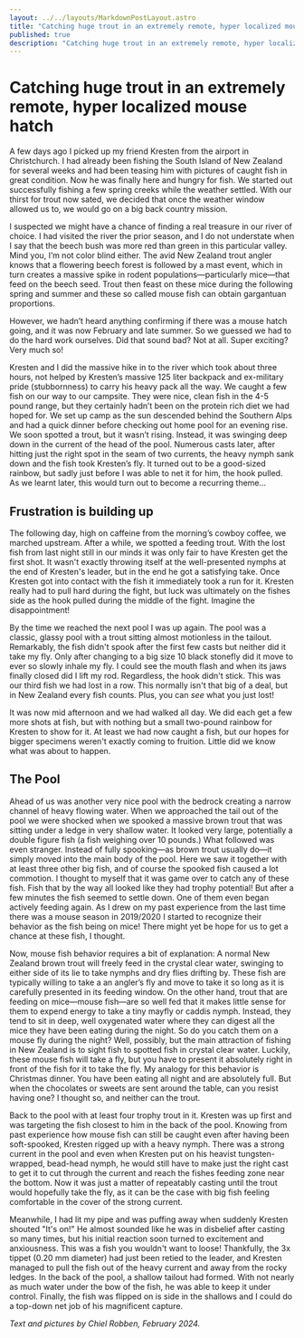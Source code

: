 ```yaml
---
layout: ../../layouts/MarkdownPostLayout.astro
title: "Catching huge trout in an extremely remote, hyper localized mouse hatch"
published: true
description: "Catching huge trout in an extremely remote, hyper localized mouse hatch."
---
```



# Catching huge trout in an extremely remote, hyper localized mouse hatch

A few days ago I picked up my friend Kresten from the airport in Christchurch. I had already been fishing the South Island of New Zealand for several weeks and had been teasing him with pictures of caught fish in great condition. Now he was finally here and hungry for fish. We started out successfully fishing a few spring creeks while the weather settled. With our thirst for trout now sated, we decided that once the weather window allowed us to, we would go on a big back country mission.

<PictureFrame
  image={IMG_2518}
  caption="Kresten Ovesen with a massive 10 1/4 pound brown trout from a very remote river where the trout had been feasting mice for a good while!"
/>

I suspected we might have a chance of finding a real treasure in our river of choice. I had visited the river the prior season, and I do not understate when I say that the beech bush was more red than green in this particular valley. Mind you, I’m not color blind either. The avid New Zealand trout angler knows that a flowering beech forest is followed by a mast event, which in turn creates a massive spike in rodent populations—particularly mice—that feed on the beech seed. Trout then feast on these mice during the following spring and summer and these so called mouse fish can obtain gargantuan proportions.

However, we hadn’t heard anything confirming if there was a mouse hatch going, and it was now February and late summer. So we guessed we had to do the hard work ourselves. Did that sound bad? Not at all. Super exciting? Very much so!

<PictureFrame
  image={_DSC1080}
  caption="Flowering beech. Will it the next season be a mouse season?"
/>

Kresten and I did the massive hike in to the river which took about three hours, not helped by Kresten’s massive 125 liter backpack and ex-military pride (stubbornness) to carry his heavy pack all the way. We caught a few fish on our way to our campsite. They were nice, clean fish in the 4-5 pound range, but they certainly hadn’t been on the protein rich diet we had hoped for. We set up camp as the sun descended behind the Southern Alps and had a quick dinner before checking out home pool for an evening rise. We soon spotted a trout, but it wasn’t rising. Instead, it was swinging deep down in the current of the head of the pool. Numerous casts later, after hitting just the right spot in the seam of two currents, the heavy nymph sank down and the fish took Kresten’s fly. It turned out to be a good-sized rainbow, but sadly just before I was able to net it for him, the hook pulled. As we learnt later, this would turn out to become a recurring theme…

## Frustration is building up

The following day, high on caffeine from the morning’s cowboy coffee, we marched upstream. After a while, we spotted a feeding trout. With the lost fish from last night still in our minds it was only fair to have Kresten get the first shot. It wasn't exactly throwing itself at the well-presented nymphs at the end of Kresten's leader, but in the end he got a satisfying take. Once Kresten got into contact with the fish it immediately took a run for it. Kresten really had to pull hard during the fight, but luck was ultimately on the fishes side as the hook pulled during the middle of the fight. Imagine the disappointment!

<PictureFrame
  image={IMG_2509}
  caption="Kresten Ovesen fishing a great piece of water in a stunning back country river."
/>

By the time we reached the next pool I was up again. The pool was a classic, glassy pool with a trout sitting almost motionless in the tailout. Remarkably, the fish didn't spook after the first few casts but neither did it take my fly. Only after changing to a big size 10 black stonefly did it move to ever so slowly inhale my fly. I could see the mouth flash and when its jaws finally closed did I lift my rod. Regardless, the hook didn't stick. This was our third fish we had lost in a row. This normally isn't that big of a deal, but in New Zealand every fish counts. Plus, you can _see_ what you just lost!

It was now mid afternoon and we had walked all day. We did each get a few more shots at fish, but with nothing but a small two-pound rainbow for Kresten to show for it. At least we had now caught a fish, but our hopes for bigger specimens weren't exactly coming to fruition. Little did we know what was about to happen.

## The Pool

Ahead of us was another very nice pool with the bedrock creating a narrow channel of heavy flowing water. When we approached the tail out of the pool we were shocked when we spooked a massive brown trout that was sitting under a ledge in very shallow water. It looked very large, potentially a double figure fish (a fish weighing over 10 pounds.) What followed was even stranger. Instead of fully spooking—as brown trout usually do—it simply moved into the main body of the pool. Here we saw it together with at least three other big fish, and of course the spooked fish caused a lot commotion. I thought to myself that it was game over to catch any of these fish. Fish that by the way all looked like they had trophy potential! But after a few minutes the fish seemed to settle down. One of them even began actively feeding again. As I drew on my past experience from the last time there was a mouse season in 2019/2020 I started to recognize their behavior as the fish being on mice! There might yet be hope for us to get a chance at these fish, I thought.

<PictureFrame
  image={IMG_2515}
  caption="Kresten is getting ready to fish the pool were we were seeing at least four double figure trout."
/>

Now, mouse fish behavior requires a bit of explanation: A normal New Zealand brown trout will freely feed in the crystal clear water, swinging to either side of its lie to take nymphs and dry flies drifting by. These fish are typically willing to take a an angler’s fly and move to take it so long as it is carefully presented in its feeding window. On the other hand, trout that are feeding on mice—mouse fish—are so well fed that it makes little sense for them to expend energy to take a tiny mayfly or caddis nymph. Instead, they tend to sit in deep, well oxygenated water where they can digest all the mice they have been eating during the night. So do you catch them on a mouse fly during the night? Well, possibly, but the main attraction of fishing in New Zealand is to sight fish to spotted fish in crystal clear water. Luckily, these mouse fish will take a fly, but you have to present it absolutely right in front of the fish for it to take the fly. My analogy for this behavior is Christmas dinner. You have been eating all night and are absolutely full. But when the chocolates or sweets are sent around the table, can you resist having one? I thought so, and neither can the trout.

Back to the pool with at least four trophy trout in it. Kresten was up first and was targeting the fish closest to him in the back of the pool. Knowing from past experience how mouse fish can still be caught even after having been soft-spooked, Kresten rigged up with a heavy nymph. There was a strong current in the pool and even when Kresten put on his heavist tungsten-wrapped, bead-head nymph, he would still have to make just the right cast to get it to cut through the current and reach the fishes feeding zone near the bottom. Now it was just a matter of repeatably casting until the trout would hopefully take the fly, as it can be the case with big fish feeling comfortable in the cover of the strong current.

Meanwhile, I had lit my pipe and was puffing away when suddenly Kresten shouted "It's on!" He almost sounded like he was in disbelief after casting so many times, but his initial reaction soon turned to excitement and anxiousness. This was a fish you wouldn't want to loose! Thankfully, the 3x tippet (0.20 mm diameter) had just been retied to the leader, and Kresten managed to pull the fish out of the heavy current and away from the rocky ledges. In the back of the pool, a shallow tailout had formed. With not nearly as much water under the bow of the fish, he was able to keep it under control. Finally, the fish was flipped on is side in the shallows and I could do a top-down net job of his magnificent capture.

<PictureFrame
  image={IMG_5445}
  caption="A massive 13 pound brown trout for the author. The fish showed classical mouse trout behavior and was finally enticed after having repeatedly cast to it for what felt like over 15 minutes."
/>

_Text and pictures by Chiel Robben, February 2024._
